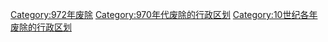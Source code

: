 [[Category:972年废除|Category:972年废除]]
[[Category:970年代废除的行政区划|Category:970年代废除的行政区划]]
[[Category:10世纪各年废除的行政区划|Category:10世纪各年废除的行政区划]]